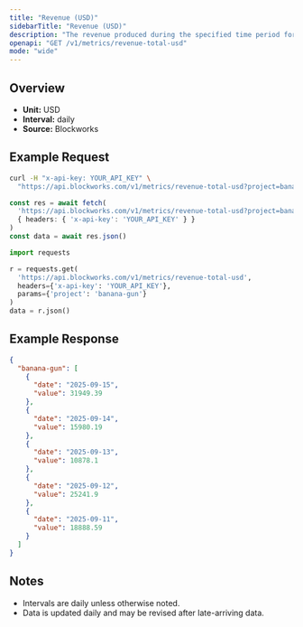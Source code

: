 ```yaml
---
title: "Revenue (USD)"
sidebarTitle: "Revenue (USD)"
description: "The revenue produced during the specified time period for given project."
openapi: "GET /v1/metrics/revenue-total-usd"
mode: "wide"
---
```


## Overview

- **Unit:** USD
- **Interval:** daily
- **Source:** Blockworks

## Example Request

<CodeGroup>

```bash cURL
curl -H "x-api-key: YOUR_API_KEY" \
  "https://api.blockworks.com/v1/metrics/revenue-total-usd?project=banana-gun"
```

```typescript TypeScript
const res = await fetch(
  'https://api.blockworks.com/v1/metrics/revenue-total-usd?project=banana-gun',
  { headers: { 'x-api-key': 'YOUR_API_KEY' } }
)
const data = await res.json()
```

```python Python
import requests

r = requests.get(
  'https://api.blockworks.com/v1/metrics/revenue-total-usd',
  headers={'x-api-key': 'YOUR_API_KEY'},
  params={'project': 'banana-gun'}
)
data = r.json()
```

</CodeGroup>

## Example Response

```json
{
  "banana-gun": [
    {
      "date": "2025-09-15",
      "value": 31949.39
    },
    {
      "date": "2025-09-14",
      "value": 15980.19
    },
    {
      "date": "2025-09-13",
      "value": 10878.1
    },
    {
      "date": "2025-09-12",
      "value": 25241.9
    },
    {
      "date": "2025-09-11",
      "value": 18888.59
    }
  ]
}
```

## Notes
- Intervals are daily unless otherwise noted.
- Data is updated daily and may be revised after late-arriving data.